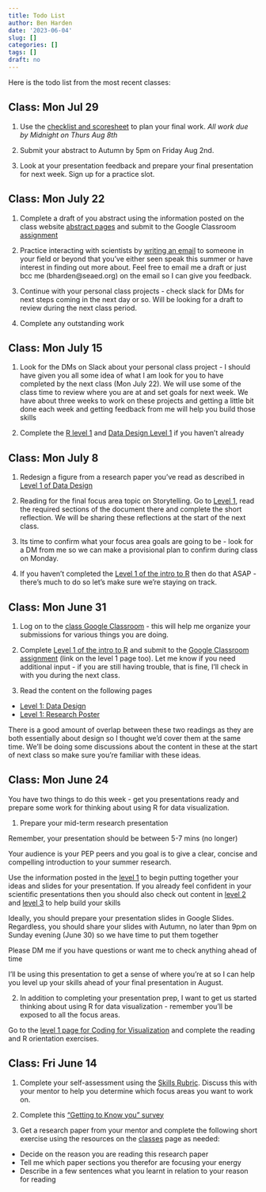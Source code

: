 ```yaml
---
title: Todo List
author: Ben Harden
date: '2023-06-04'
slug: []
categories: []
tags: []
draft: no
---
```


Here is the todo list from the most recent classes:

## Class: Mon Jul 29

1. Use the [checklist and scoresheet](https://docs.google.com/document/d/1bVbtEzkYOZlNXc3Mhd2Z5i6n55oT5SV6gb3ehjByiT0/edit?usp=sharing) to plan your final work. *All work due by Midnight on Thurs Aug 8th*

1. Submit your abstract to Autumn by 5pm on Friday Aug 2nd.

1. Look at your presentation feedback and prepare your final presentation for next week. Sign up for a practice slot.

## Class: Mon July 22

1. Complete a draft of you abstract using the information posted on the class website [abstract pages](/classes/core-skills/abstract/level-2) and submit to the Google Classroom [assignment](https://classroom.google.com/c/NjgxMDE4NDM5Mzky/a/NjgxMjU4NDUxOTU3/details) 

1. Practice interacting with scientists by [writing an email](/classes/core-skills/you-and-the-community/level-2) to someone in your field or beyond that you've either seen speak this summer or have interest in finding out more about. Feel free to email me a draft or just bcc me (bharden@seaed.org) on the email so I can give you feedback.

1. Continue with your personal class projects - check slack for DMs for next steps coming in the next day or so. Will be looking for a draft to review during the next class period.

1. Complete any outstanding work

## Class: Mon July 15

1. Look for the DMs on Slack about your personal class project - I should have given you all some idea of what I am look for you to have completed by the next class (Mon July 22). We will use some of the class time to review where you are at and set goals for next week. We have about three weeks to work on these projects and getting a little bit done each week and getting feedback from me will help you build those skills

1. Complete the [R level 1](/classes/focus-areas/data-viz/level-1) and [Data Design Level 1](/classes/focus-areas/data-design/level-1) if you haven't already


## Class: Mon July 8

1. Redesign a figure from a research paper you've read as described in [Level 1 of Data Design](/classes/focus-areas/data-design/level-1)

1. Reading for the final focus area topic on Storytelling. Go to [Level 1](/classes/focus-areas/storytelling/level-1), read the required sections of the document there and complete the short reflection. We will be sharing these reflections at the start of the next class.

1. Its time to confirm what your focus area goals are going to be - look for a DM from me so we can make a provisional plan to confirm during class on Monday.

1. If you haven't completed the [Level 1 of the intro to R](/classes/focus-areas/data-viz/level-1) then do that ASAP - there's much to do so let's make sure we're staying on track.

## Class: Mon June 31

1. Log on to the [class Google Classroom](https://classroom.google.com/c/NjgxMDE4NDM5Mzky?cjc=k2upqgn) - this will help me organize your submissions for various things you are doing.

1. Complete [Level 1 of the intro to R](/classes/focus-areas/data-viz/level-1) and submit to the [Google Classroom assignment](https://classroom.google.com/c/NjgxMDE4NDM5Mzky?cjc=k2upqgn) (link on the level 1 page too). Let me know if you need additional input - if you are still having trouble, that is fine, I'll check in with you during the next class.

1. Read the content on the following pages

+ [Level 1: Data Design](/classes/focus-areas/data-design/level-1)
+ [Level 1: Research Poster](/classes/focus-areas/poster/level-1) 

There is a good amount of overlap between these two readings as they are both essentially about design so I thought we'd cover them at the same time. We'll be doing some discussions about the content in these at the start of next class so make sure you're familiar with these ideas. 

## Class: Mon June 24

You have two things to do this week - get you presentations ready and prepare some work for thinking about using R for data visualization.

1. Prepare your mid-term research presentation

Remember, your presentation should be between 5-7 mins (no longer)

Your audience is your PEP peers and you goal is to give a clear, concise and compelling introduction to your summer research.

Use the information posted in the [level 1](/classes/core-skills/presentation/level-1) to begin putting together your ideas and slides for your presentation. If you already feel confident in your scientific presentations then you should also check out content in [level 2](/classes/core-skills/presentation/level-2) and [level 3](/classes/core-skills/presentation/level-3) to help build your skills

Ideally, you should prepare your presentation slides in Google Slides. Regardless, you should share your slides with Autumn, no later than 9pm on Sunday evening (June 30) so we have time to put them together 

Please DM me if you have questions or want me to check anything ahead of time

I'll be using this presentation to get a sense of where you're at so I can help you level up your skills ahead of your final presentation in August.

2. In addition to completing your presentation prep, I want to get us started thinking about using R for data visualization - remember you'll be exposed to all the focus areas. 

Go to the [level 1 page for Coding for Visualization](/classes/focus-areas/data-viz/level-1) and complete the reading and R orientation exercises. 








## Class: Fri June 14

1. Complete your self-assessment using the [Skills Rubric](/docs/pep2024_rubric.pdf). Discuss this with your mentor to help you determine which focus areas you want to work on.
1. Complete this ["Getting to Know you" survey](https://docs.google.com/forms/d/e/1FAIpQLSdqKHCQmCD4S640-ayeZ0jZiGce4K_ITpHUlEygV_fz6FZ1cQ/viewform?usp=sf_link)

1. Get a research paper from your mentor and complete the following short exercise using the resources on the [classes](/classes) page as needed:

* Decide on the reason you are reading this research paper
* Tell me which paper sections you therefor are focusing your energy
* Describe in a few sentences what you learnt in relation to your reason for reading
